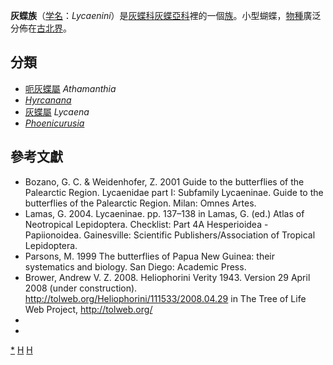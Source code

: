 {{NoteTA
|G1=Butterfly
}}
{{Automatic Taxobox
| taxon = Lycaenini
| authority = Verity, 1943
| image = Lycaena thersamon - Lesser Fiery Copper - Küçük Ategüzeli 02.jpg
| image_caption = [[曇夢灰蝶|曇夢灰蝶]]<br />''Lycaena thersamon''
| type_genus = [[灰蝶屬|灰蝶屬]]<br />''Lycaena''
| type_genus_authority = Fabricius, 1807
| subdivision_ranks = [[屬|屬]]
| subdivision = 共4個屬，詳閱正文。
}}

'''灰蝶族'''（[[学名|学名]]：''Lycaenini''）是[[灰蝶科|灰蝶科]][[灰蝶亞科|灰蝶亞科]]裡的一個[[族_(生物)|族]]。小型蝴蝶，[[物種|物種]]廣泛分佈在[[古北界|古北界]]。

== 分類 ==
* [[呃灰蝶屬|呃灰蝶屬]] ''Athamanthia''
* ''[[Hyrcanana|Hyrcanana]]''
* [[灰蝶屬|灰蝶屬]] ''Lycaena''
* ''[[Phoenicurusia|Phoenicurusia]]''

== 參考文獻 ==
* Bozano, G. C. & Weidenhofer, Z. 2001 Guide to the butterflies of the Palearctic Region. Lycaenidae part I: Subfamily Lycaeninae. Guide to the butterflies of the Palearctic Region. Milan: Omnes Artes.
* Lamas, G. 2004. Lycaeninae. pp. 137–138 in Lamas, G. (ed.) Atlas of Neotropical Lepidoptera. Checklist: Part 4A Hesperioidea - Papiionoidea. Gainesville: Scientific Publishers/Association of Tropical Lepidoptera.
* Parsons, M. 1999 The butterflies of Papua New Guinea: their systematics and biology. San Diego: Academic Press.
* Brower, Andrew V. Z. 2008. Heliophorini Verity 1943. Version 29 April 2008 (under construction). http://tolweb.org/Heliophorini/111533/2008.04.29 {{Wayback|url=http://tolweb.org/Heliophorini/111533/2008.04.29 |date=20200810195245 }} in The Tree of Life Web Project, http://tolweb.org/ {{Wayback|url=http://tolweb.org/ |date=20110515100516 }}
* {{Cite book | author = 寿建新 周尧 李宇飞 | title = 世界蝴蝶分類名錄 | location = 中國 | publisher = 陝西科學技術出版社 | date = 2006-04-01 | ISBN = 9787536936768 | language= zh-hans }}
* {{Cite book | author = 王敏、范驍凌 | title = 中國灰蝶志 | location = 中國 鄭州 | publisher = 河南科學技術出版社 | date = 2002-04 | ISBN = 7534923840 | language = zh-hans }}

{{Commons category|Lycaenini}}
{{灰蝶亞科}}
{{Taxonbar}}
[[Category:灰蝶族|*]]
[[Category:灰蝶亞科|H]]
[[Category:_1943年描述的分类群|H]]